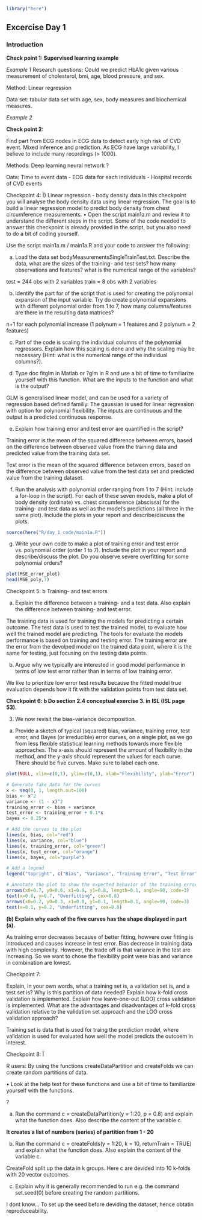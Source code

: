 
```r
library("here")
```

## Excercise Day 1

### Introduction

**Check point 1: Supervised learning example**

*Example 1* Research questions: Could we predict HbA1c given various measurement of cholesterol, bmi, age, blood pressure, and sex.

Method: Linear regression

Data set: tabular data set with age, sex, body measures and biochemical measures.

*Example 2*

**Check point 2:**

Find part from ECG nodes in ECG data to detect early high risk of CVD event. Mixed inference and prediction. As ECG have large variability, I believe to include many recordings (\> 1000).

Methods: Deep learning neural network ?

Data: Time to event data - ECG data for each individuals - Hospital records of CVD events

Checkpoint 4: Ï) Linear regression - body density data
In this checkpoint you will analyse the body density data using linear regression.
The goal is to build a linear regression model to predict body density from chest
circumference measurements.
• Open the script main1a.m and review it to understand the different steps in the
script. Some of the code needed to answer this checkpoint is already provided
in the script, but you also need to do a bit of coding yourself.

Use the script main1a.m / main1a.R and your code to answer the following:

(a) Load the data set bodyMeasurementsSingleTrainTest.txt. Describe the data,
what are the sizes of the training- and test sets? how many observations and
features? what is the numerical range of the variables?

test = 244 obs with 2 variables
train = 8 obs with 2 variables


(b) Identify the part for of the script that is used for creating the polynomial expansion
of the input variable. Try do create polynomial expansions with different
polynomial order from 1 to 7, how many columns/features are there in the resulting
data matrices?

n+1 for each polynomial increase (1 polynum = 1 features and 2 polynum = 2 features)


(c) Part of the code is scaling the individual columns of the polynomial regressors.
Explain how this scaling is done and why the scaling may be necessary (Hint:
what is the numerical range of the individual columns?).



(d) Type doc fitglm in Matlab or ?glm in R and use a bit of time to familiarize
yourself with this function. What are the inputs to the function and what is the
output?

GLM is generalised linear model, and can be used for a variety of regression based defined familiy. The gaussian is used for linear regression with option for polynomial flexibility.
The inputs are continuous and the output is a predicted continuous response.

(e) Explain how training error and test error are quantified in the script?

Training error is the mean of the squared difference between errors, based on the difference between observed value from the training data and predicted value from the training data set.

Test error is the mean of the squared difference between errors, based on the difference between observed value from the test data set and predicted value from the training dataset.

(f) Run the analysis with polynomial order ranging from 1 to 7 (Hint: include a
for-loop in the script). For each of these seven models, make a plot of body
density (ordinate) vs. chest circumference (abscissa) for the training- and test
data as well as the model’s predictions (all three in the same plot). Include the
plots in your report and describe/discuss the plots.

```r
source(here("R/day_1_code/main1a.R"))
```





(g) Write your own code to make a plot of training error and test error vs. polynomial
order (order 1 to 7). Include the plot in your report and describe/discuss
the plot. Do you observe severe overfitting for some polynomial orders?



```r
plot(MSE_error_plot)
head(MSE_poly,7)
```

Checkpoint 5: b
Training- and test errors

(a) Explain the difference between a training- and a test data. Also explain
the difference between training- and test error.

The training data is used for training the models for predicting a certain outcome. The test data is used to test the trained model, to evaluate how well the trained model are predicting. The tools for evaluate the models performance is based on training and testing error. The training error are the error from the devolped model on the trained data point, where it is the same for testing, just focusing on the testing data points.

(b) Argue why we typically are interested in good model performance in terms of low test error rather than in terms of low training error.

We like to prioritize low error test results because the fitted model true evaluation depends how it fit with the validation points from test data set.


**Checkpoint 6: b Do section 2.4 conceptual exercise 3. in ISL (ISL page 53).**

3. We now revisit the bias-variance decomposition.
(a) Provide a sketch of typical (squared) bias, variance, training error, test error, and Bayes (or irreducible) error curves, on a single plot, as we go from less flexible statistical learning methods towards more flexible approaches. The x-axis should represent the amount of flexibility in the method, and the y-axis should represent the values for each curve. There should be five curves. Make sure to label each one.


```r
plot(NULL, xlim=c(0,1), ylim=c(0,1), xlab="Flexibility", ylab="Error")

# Generate fake data for the curves
x <- seq(0, 1, length.out=100)
bias <- x^2
variance <- (1 - x)^2
training_error <- bias + variance
test_error <- training_error + 0.1*x
bayes <- 0.25*x

# Add the curves to the plot
lines(x, bias, col="red")
lines(x, variance, col="blue")
lines(x, training_error, col="green")
lines(x, test_error, col="orange")
lines(x, bayes, col="purple")

# Add a legend
legend("topright", c("Bias", "Variance", "Training Error", "Test Error", "Bayes Error"), col=c("red", "blue", "green", "orange", "purple"), lty=1)

# Annotate the plot to show the expected behavior of the training error and test error curves
arrows(x0=0.7, y0=0.6, x1=0.9, y1=0.8, length=0.1, angle=90, code=3)
text(x=0.8, y=0.7, "Overfitting", cex=0.8)
arrows(x0=0.2, y0=0.3, x1=0.0, y1=0.1, length=0.1, angle=90, code=3)
text(x=0.1, y=0.2, "Underfitting", cex=0.8)
```

**(b) Explain why each of the five curves has the shape displayed in part (a).**

As training error decreases because of better fitting, howvere over fitting is introduced and causes increase in test error. Bias decrease in training data with high complexity. However, the trade off is that variance in the test are increasing. So we want to chose the flexibility point were bias and variance in combination are lowest.

Checkpoint 7:

Explain, in your own words, what a training set is, a validation set is, and a
test set is? Why is this partition of data needed? Explain how k-fold cross validation
is implemented. Explain how leave-one-out (LOO) cross validation is implemented.
What are the advantages and disadvantages of k-fold cross validation relative to the
validation set approach and the LOO cross validation approach?

Training set is data that is used for traing the prediction model, where validation is used for evaluated how well the model predicts the outcoem in interest. 

Checkpoint 8: Ï

R users: By using the functions createDataPartition and createFolds we can
create random partitions of data.

• Look at the help text for these functions and use a bit of time to familiarize
yourself with the functions.

?

(a) Run the command c = createDataPartition(y = 1:20, p = 0.8) and explain
what the function does. Also describe the content of the variable c.

**It creates a list of numbers (series) of partition from 1 - 20**

(b) Run the command c = createFolds(y = 1:20, k = 10, returnTrain =
TRUE) and explain what the function does. Also explain the content of the
variable c.

CreateFold split up the data in k groups. Here c are devided into 10 k-folds with 20 vector outcomes.

(c) Explain why it is generally recommended to run e.g. the command set.seed(0)
before creating the random partitions.

I dont know... To set up the seed before deviding the dataset, hence obtatin reproduceability.




